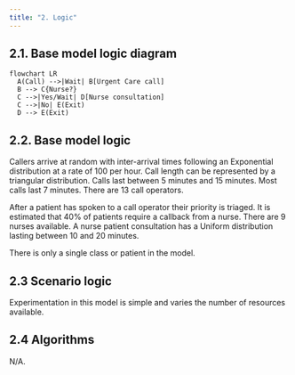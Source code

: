 ```yaml
---
title: "2. Logic"
---
```


## 2.1. Base model logic diagram

```mermaid
flowchart LR
  A(Call) -->|Wait| B[Urgent Care call]
  B --> C{Nurse?}
  C -->|Yes/Wait| D[Nurse consultation]
  C -->|No| E(Exit)
  D --> E(Exit)
```

## 2.2. Base model logic

Callers arrive at random with inter-arrival times following an Exponential distribution at a rate of 100 per hour. Call length can be represented by a triangular distribution. Calls last between 5 minutes and 15 minutes. Most calls last 7 minutes. There are 13 call operators.

After a patient has spoken to a call operator their priority is triaged. It is estimated that 40% of patients require a callback from a nurse. There are 9 nurses available. A nurse patient consultation has a Uniform distribution lasting between 10 and 20 minutes.

There is only a single class or patient in the model.

## 2.3 Scenario logic

Experimentation in this model is simple and varies the number of resources available.

## 2.4 Algorithms

N/A.